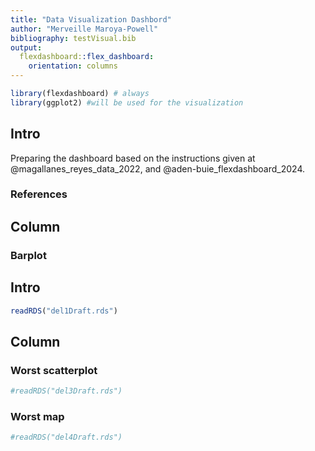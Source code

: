 ```yaml
---
title: "Data Visualization Dashbord"
author: "Merveille Maroya-Powell"
bibliography: testVisual.bib
output: 
  flexdashboard::flex_dashboard:
    orientation: columns
---
```


```r
library(flexdashboard) # always
library(ggplot2) #will be used for the visualization 
```

## Intro {.sidebar}

Preparing the dashboard based on the instructions given at @magallanes_reyes_data_2022, and @aden-buie_flexdashboard_2024.

### References
<div id="refs"></div>

## Column {data-width="450"}

### Barplot<!-- a title for plot -->
## Intro {.sidebar}

```r
readRDS("del1Draft.rds")
```

## Column {data-width="550"}

### Worst scatterplot

```r
#readRDS("del3Draft.rds")
```

### Worst map

```r
#readRDS("del4Draft.rds")
```
